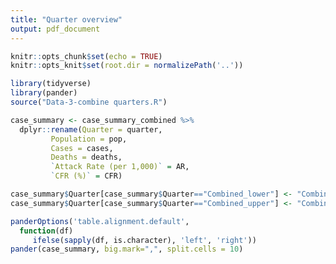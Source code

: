 ```yaml
---
title: "Quarter overview"
output: pdf_document
---
```


```r
knitr::opts_chunk$set(echo = TRUE)
knitr::opts_knit$set(root.dir = normalizePath('..'))
```


```r
library(tidyverse)
library(pander)
source("Data-3-combine quarters.R")

case_summary <- case_summary_combined %>%
  dplyr::rename(Quarter = quarter,
         Population = pop,
         Cases = cases,
         Deaths = deaths,
         `Attack Rate (per 1,000)` = AR,
         `CFR (%)` = CFR)

case_summary$Quarter[case_summary$Quarter=="Combined_lower"] <- "Combined lower"
case_summary$Quarter[case_summary$Quarter=="Combined_upper"] <- "Combined upper"


```

```r

panderOptions('table.alignment.default',
  function(df)
     ifelse(sapply(df, is.character), 'left', 'right'))
pander(case_summary, big.mark=",", split.cells = 10)
```